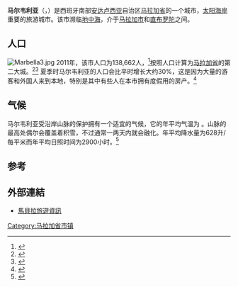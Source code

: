 {{noteTA
|T=zh-hans:马尔韦利亚;zh-hant:馬貝拉;
|1=zh-hans:马尔韦利亚;zh-hant:馬貝拉;
}}
{{Infobox settlement 
|official_name = 马尔韦利亚 
|nickname =  
|type = 城市
|image_skyline = Harbor in Puerto Banus, Costa del Sol, Spain, Dec 2004 3.jpg 
|image_flag = Marbella Spain.svg
|image_seal = Escudo de Marbella (Málaga).svg
|image_map = Marbella.svg
|map_caption = 马尔韦利亚在[[馬拉加省|馬拉加省]]的位置
| pushpin_map           = Spain 
| pushpin_label_position  = bottom
| pushpin_map_caption     = 马尔韦利亚在西班牙的位置
|coordinates_display     = inline,title
|coordinates_region      = ES
|subdivision_type        = 国家
|subdivision_name        = {{flag|Spain}}
|subdivision_type1       = [[西班牙行政区划|自治区]]
|subdivision_name1       = [[安达卢西亚自治区|安达卢西亚自治区]]
|subdivision_type2       = [[西班牙省份|省]]
|subdivision_name2       = [[马拉加省|马拉加]]
|subdivision_type3       = [[西班牙县份|区]] 
|subdivision_name3       = 太阳海岸
|government_type = [[市长-议会型|市长-议会型]]
|governing_body = 馬貝拉市政府
|leader_title = [[市长|市长]]
|leader_name = María Ángeles Muñoz Uriol
|leader_party = [[西班牙人民党|PP]]
|area_magnitude = 1 E9 
|area_total_km2 = 114.3
|area_land_km2 = 114.3
|area_water_km2 = 0.00 
|population_as_of = 2011 
|population_note = 
|population_total =  138,662
|population_density_km2 = 1088 
|timezone = [[欧洲中部时间|CET]] 
|utc_offset = +1 
|timezone_DST = [[欧洲中部时间|CEST]] 
|utc_offset_DST = +2 
|latitude = 36º28' N 
|longitude = -6º12' W 
|website = [http://www.marbella.es/ www.marbella.es]
|footnotes =  
|latd=36 |latm=31 |lats=0 |latNS=N 
|longd=4 |longm=53 |longs=0 |longEW=W
}}

'''马尔韦利亚'''（{{lang-es|Marbella}}，{{IPA-es|maɾˈβeʎa|lang}}）是西班牙南部[[安达卢西亚|安达卢西亚]]自治区[[马拉加省|马拉加省]]的一个城市，[[太阳海岸|太阳海岸]]重要的旅游城市。该市濒临[[地中海|地中海]]，介于[[马拉加|马拉加市]]和[[直布罗陀|直布罗陀]]之间。

==人口==
[[File:Marbella3.jpg|left]]
2011年，该市人口为138,662人，<ref>{{cite web|title=Population and Housing Census 2011. Municipal results Málaga|url=http://www.ine.es/jaxi/tabla.do?path=/t20/e244/avance/p02/l1/&file=1mun29.px&type=pcaxis&L=1|publisher=Instituto Nacional de Estadística|accessdate=12 April 2013|quote=Results of database queries are ephemeral}}</ref>按照人口计算为[[马拉加省|马拉加省]]的第二大城。<ref>{{cite web|title=Censos de Población y Viviendas 2011. Resultados para Andalucía|url=http://www.juntadeandalucia.es/institutodeestadisticaycartografia/censo2011/tablas/index.htm#c72|publisher=Instituto de Estadistica y Cartografia de Andalucia|accessdate=12 April 2013|deadurl=yes|archiveurl=https://web.archive.org/web/20130419064745/http://www.juntadeandalucia.es/institutodeestadisticaycartografia/censo2011/tablas/index.htm#c72|archivedate=2013-04-19}}</ref><ref>{{cite web|title=Population of Andalucia in 2011|url=http://www.andalucia.com/spain/statistics/population.htm|publisher=andalucia.com|accessdate=12 April 2013|author=Chris Chaplow}}</ref>
夏季时马尔韦利亚的人口会比平时增长大约30%，这是因为大量的游客和外国人来到本地，特别是其中有些人在本市拥有度假用的房产。<ref>{{cite web|title=Federación de Asociaciones de Vecinos de Marbella |url=http://www.vecinosdemarbella.com/federacion/2008/09/29/marbella-concentra-el-83-por-ciento-de-la-poblacion-de-la-provincia-de-malaga/ |publisher=Federación de Asociaciones de Vecinos de Marbella |accessdate=12 April 2013 |archiveurl=https://web.archive.org/web/20111122095924/http://www.vecinosdemarbella.com/federacion/2008/09/29/marbella-concentra-el-83-por-ciento-de-la-poblacion-de-la-provincia-de-malaga/ |archivedate=2011-11-22|language=es |date=29 September 2008 |deadurl=yes }}</ref>

==气候==
马尔韦利亚受沿岸山脉的保护拥有一个适宜的气候，它的年平均气温为 {{convert|18|°C|0|abbr=on}}。山脉的最高处偶尔会覆盖着积雪，不过通常一两天内就会融化。年平均降水量为628升/每平米而年平均日照时间为2900小时。<ref>{{cite web|title=Marbella Weather|url=http://www.worldweatheronline.com/Marbella-weather-averages/Andalucia/ES.aspx|publisher=World Weather Online|accessdate=29 January 2013}}</ref>
==参考==
{{Reflist}}
{{commons}}
==外部連結==
*[https://web.archive.org/web/20110910213138/http://www.spaintravelinfo.org/marbella-tourist-information.html 馬貝拉旅遊資訊]

{{Authority control}}
[[Category:马拉加省市镇|Category:马拉加省市镇]]